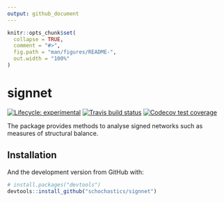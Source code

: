 ```yaml
---
output: github_document
---
```


<!-- README.md is generated from README.Rmd. Please edit that file -->

```r
knitr::opts_chunk$set(
  collapse = TRUE,
  comment = "#>",
  fig.path = "man/figures/README-",
  out.width = "100%"
)
```
# signnet

<!-- badges: start -->
[![Lifecycle: experimental](https://img.shields.io/badge/lifecycle-experimental-orange.svg)](https://www.tidyverse.org/lifecycle/#experimental)
[![Travis build status](https://travis-ci.org/schochastics/signnet.svg?branch=master)](https://travis-ci.org/schochastics/signnet)
[![Codecov test coverage](https://codecov.io/gh/schochastics/signnet/branch/master/graph/badge.svg)](https://codecov.io/gh/schochastics/signnet?branch=master)
<!-- badges: end -->

The package provides methods to analyse signed networks such as measures of structural balance.

## Installation

<!-- You can install the released version of signnet from [CRAN](https://CRAN.R-project.org) with: -->

<!-- ``` r -->
<!-- install.packages("signnet") -->
<!-- ``` -->

And the development version from GitHub with:

``` r
# install.packages("devtools")
devtools::install_github("schochastics/signnet")
```
